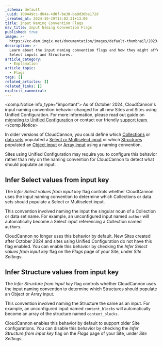 ```yaml
---
_schema: default
_uuid: 100449cc-d04a-4d0f-be30-ba9d30ba172d
_created_at: 2024-10-29T13:02:31+13:00
title: Input Naming Convention Flags
nav_title: Input Naming Convention Flags
published: true
image: >-
  https://cc-dam.imgix.net/documentation/images/default-thumbnail/2023-Q4/CloudCannon-Documentation-Thumbnail.png
description: >-
  Learn about the input naming convention flags and how they might affect your
  Select inputs and Structures.
article_category:
  - Explanation
article_topic:
  - Flags
tags: []
related_articles: []
related_links: []
explicit_canonical:
---
```

<comp.Notice info_type="important">
  As of October 2024, CloudCannon's input naming convention behavior changed for all new Sites and Sites using Unified Configuration. For more information, please read out guide on [migrating to Unified Configuration](/documentation/guides/unified-configuration-migration-guide/) or contact our friendly [support team](/support/).
</comp.Notice>

In older versions of CloudCannon, you could define which [Collections](/documentation/articles/what-is-a-collection/) or [data sets](/documentation/articles/define-your-data/) populated a [Select or Multiselect input](/documentation/articles/configure-your-select-and-multiselect-inputs/) or which [Structures](/documentation/articles/what-is-a-structure/) populated an [Object input](/documentation/articles/configure-your-object-inputs/) or [Array input](/documentation/articles/configure-your-array-inputs/) using a naming convention.

Sites using Unified Configuration may require you to configure this behavior rather than rely on the naming convention for CloudCannon to detect what should populate an input.

## Infer Select values from input key

The *Infer Select values from input key* flag controls whether CloudCannon uses the input naming convention to determine which Collections or data sets should populate a Select or Multiselect input.

This convention involved naming the input the singular noun of a Collection or data set name. For example, an unconfigured input named `author` will automatically become a Select input referencing a Collection named `authors`.

CloudCannon no longer uses this behavior by default. New Sites created after October 2024 and sites using Unified Configuration do not have this flag enabled. You can enable this behavior by checking the *Infer Select values from input key* flag on the *Flags* page of your Site, under *Site Settings*.

## Infer Structure values from input key

The *Infer Structure from input key* flag controls whether CloudCannon uses the input naming convention to determine which Structures should populate an Object or Array input.

This convention involved naming the Structure the same as an input. For example, an unconfigured input named `content_blocks` will automatically become an array of the structure named `content_blocks`.

CloudCannon enables this behavior by default to support older Site configurations. You can disable this behavior by checking the *Infer Structure from input key* flag on the *Flags* page of your Site, under *Site Settings*.
